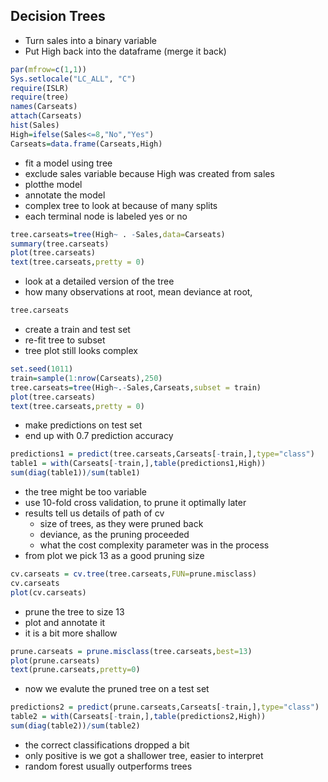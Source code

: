 ## Decision Trees

* Turn sales into a binary variable
* Put High back into the dataframe (merge it back)

```r
par(mfrow=c(1,1))
Sys.setlocale("LC_ALL", "C")
require(ISLR)
require(tree)
names(Carseats)
attach(Carseats)
hist(Sales)
High=ifelse(Sales<=8,"No","Yes")
Carseats=data.frame(Carseats,High)
```

* fit a model using tree
* exclude sales variable because High was created from sales
* plotthe model
* annotate the model
* complex tree to look at because of many splits
* each terminal node is labeled yes or no

```r
tree.carseats=tree(High~ . -Sales,data=Carseats)
summary(tree.carseats)
plot(tree.carseats) 
text(tree.carseats,pretty = 0)
```

* look at a detailed version of the tree
* how many observations at root, mean deviance at root,  

```r
tree.carseats
```

* create a train and test set
* re-fit tree to subset
* tree plot still looks complex

```r
set.seed(1011)
train=sample(1:nrow(Carseats),250)
tree.carseats=tree(High~.-Sales,Carseats,subset = train)
plot(tree.carseats)
text(tree.carseats,pretty = 0)
```

* make predictions on test set
* end up with 0.7 prediction accuracy

```r
predictions1 = predict(tree.carseats,Carseats[-train,],type="class")
table1 = with(Carseats[-train,],table(predictions1,High))
sum(diag(table1))/sum(table1)
```

* the tree might be too variable
* use 10-fold cross validation, to prune it optimally later
* results tell us details of path of cv
  + size of trees, as they were pruned back
  + deviance, as the pruning proceeded
  + what the cost complexity parameter was in the process
* from plot we pick 13 as a good pruning size

```r
cv.carseats = cv.tree(tree.carseats,FUN=prune.misclass)
cv.carseats
plot(cv.carseats)
```

* prune the tree to size 13
* plot and annotate it
* it is a bit more shallow

```r
prune.carseats = prune.misclass(tree.carseats,best=13)
plot(prune.carseats)
text(prune.carseats,pretty=0)
```

* now we evalute the pruned tree on a test set

```r
predictions2 = predict(prune.carseats,Carseats[-train,],type="class")
table2 = with(Carseats[-train,],table(predictions2,High))
sum(diag(table2))/sum(table2)
```

* the correct classifications dropped a bit
* only positive is we got a shallower tree, easier to interpret
* random forest usually outperforms trees